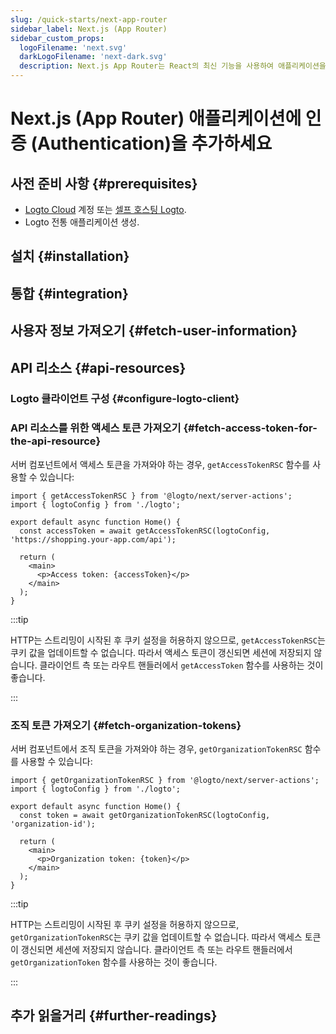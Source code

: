```yaml
---
slug: /quick-starts/next-app-router
sidebar_label: Next.js (App Router)
sidebar_custom_props:
  logoFilename: 'next.svg'
  darkLogoFilename: 'next-dark.svg'
  description: Next.js App Router는 React의 최신 기능을 사용하여 애플리케이션을 구축하는 새로운 패러다임입니다.
---
```




# Next.js (App Router) 애플리케이션에 인증 (Authentication)을 추가하세요

<GuideTip />

## 사전 준비 사항 \{#prerequisites}

- [Logto Cloud](https://cloud.logto.io) 계정 또는 [셀프 호스팅 Logto](/introduction/set-up-logto-oss).
- Logto 전통 애플리케이션 생성.

## 설치 \{#installation}

<Installation />

## 통합 \{#integration}

<Integration />

## 사용자 정보 가져오기 \{#fetch-user-information}

<GetUserInformation />

## API 리소스 \{#api-resources}

<ApiResourcesDescription />

### Logto 클라이언트 구성 \{#configure-logto-client}

<ConfigApiResources />

### API 리소스를 위한 액세스 토큰 가져오기 \{#fetch-access-token-for-the-api-resource}

<FetchAccessTokenForApiResources />

서버 컴포넌트에서 액세스 토큰을 가져와야 하는 경우, `getAccessTokenRSC` 함수를 사용할 수 있습니다:

```tsx title="app/page.tsx"
import { getAccessTokenRSC } from '@logto/next/server-actions';
import { logtoConfig } from './logto';

export default async function Home() {
  const accessToken = await getAccessTokenRSC(logtoConfig, 'https://shopping.your-app.com/api');

  return (
    <main>
      <p>Access token: {accessToken}</p>
    </main>
  );
}
```

:::tip

HTTP는 스트리밍이 시작된 후 쿠키 설정을 허용하지 않으므로, `getAccessTokenRSC`는 쿠키 값을 업데이트할 수 없습니다. 따라서 액세스 토큰이 갱신되면 세션에 저장되지 않습니다. 클라이언트 측 또는 라우트 핸들러에서 `getAccessToken` 함수를 사용하는 것이 좋습니다.

:::

### 조직 토큰 가져오기 \{#fetch-organization-tokens}

<FetchOrganizationTokenForUser />

서버 컴포넌트에서 조직 토큰을 가져와야 하는 경우, `getOrganizationTokenRSC` 함수를 사용할 수 있습니다:

```tsx title="app/page.tsx"
import { getOrganizationTokenRSC } from '@logto/next/server-actions';
import { logtoConfig } from './logto';

export default async function Home() {
  const token = await getOrganizationTokenRSC(logtoConfig, 'organization-id');

  return (
    <main>
      <p>Organization token: {token}</p>
    </main>
  );
}
```

:::tip

HTTP는 스트리밍이 시작된 후 쿠키 설정을 허용하지 않으므로, `getOrganizationTokenRSC`는 쿠키 값을 업데이트할 수 없습니다. 따라서 액세스 토큰이 갱신되면 세션에 저장되지 않습니다. 클라이언트 측 또는 라우트 핸들러에서 `getOrganizationToken` 함수를 사용하는 것이 좋습니다.

:::

## 추가 읽을거리 \{#further-readings}

<FurtherReadings />
